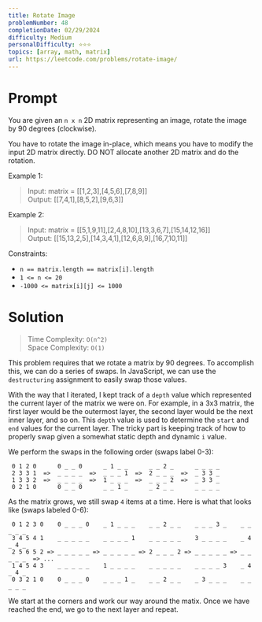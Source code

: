 ```yaml
---
title: Rotate Image
problemNumber: 48
completionDate: 02/29/2024
difficulty: Medium
personalDifficulty: ⭐️⭐️⭐️
topics: [array, math, matrix]
url: https://leetcode.com/problems/rotate-image/
---
```


# Prompt

You are given an `n x n` 2D matrix representing an image, rotate the image by 90
degrees (clockwise).

You have to rotate the image in-place, which means you have to modify the input
2D matrix directly. DO NOT allocate another 2D matrix and do the rotation.

Example 1:

> Input: matrix = [[1,2,3],[4,5,6],[7,8,9]]\
> Output: [[7,4,1],[8,5,2],[9,6,3]]

Example 2:

> Input: matrix = [[5,1,9,11],[2,4,8,10],[13,3,6,7],[15,14,12,16]]\
> Output: [[15,13,2,5],[14,3,4,1],[12,6,8,9],[16,7,10,11]]

Constraints:

- `n == matrix.length == matrix[i].length`
- `1 <= n <= 20`
- `-1000 <= matrix[i][j] <= 1000`

# Solution

> Time Complexity: `O(n^2)`\
> Space Complexity: `O(1)`

This problem requires that we rotate a matrix by 90 degrees. To accomplish this,
we can do a series of swaps. In JavaScript, we can use the `destructuring`
assignment to easily swap those values.

With the way that I iterated, I kept track of a `depth` value which represented
the current layer of the matrix we were on. For example, in a 3x3 matrix, the
first layer would be the outermost layer, the second layer would be the next
inner layer, and so on. This `depth` value is used to determine the `start` and
`end` values for the current layer. The tricky part is keeping track of how to
properly swap given a somewhat static depth and dynamic `i` value.

We perform the swaps in the following order (swaps label 0-3):

```text
 0 1 2 0      0 _ _ 0      _ 1 _ _      _ _ 2 _      _ _ _ _
 2 3 3 1  =>  _ _ _ _  =>  _ _ _ 1  =>  2 _ _ _  =>  _ 3 3 _
 1 3 3 2  =>  _ _ _ _  =>  1 _ _ _  =>  _ _ _ 2  =>  _ 3 3 _
 0 2 1 0      0 _ _ 0      _ _ 1 _      _ 2 _ _      _ _ _ _
```

As the matrix grows, we still swap `4` items at a time. Here is what that looks
like (swaps labeled 0-6):

```text
 0 1 2 3 0    0 _ _ _ 0    _ 1 _ _ _    _ _ 2 _ _    _ _ _ 3 _    _ _ _ _ _
 3 4 5 4 1    _ _ _ _ _    _ _ _ _ 1    _ _ _ _ _    3 _ _ _ _    _ 4 _ 4 _
 2 5 6 5 2 => _ _ _ _ _ => _ _ _ _ _ => 2 _ _ _ 2 => _ _ _ _ _ => _ _ _ _ _  => ...
 1 4 5 4 3    _ _ _ _ _    1 _ _ _ _    _ _ _ _ _    _ _ _ _ 3    _ 4 _ 4 _
 0 3 2 1 0    0 _ _ _ 0    _ _ _ 1 _    _ _ 2 _ _    _ 3 _ _ _    _ _ _ _ _
```

We start at the corners and work our way around the matix. Once we have reached
the end, we go to the next layer and repeat.
